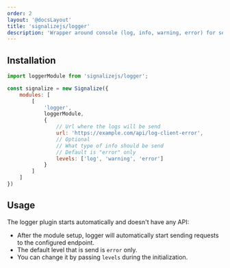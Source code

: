```yaml
---
order: 2
layout: '@docsLayout'
title: 'signalizejs/logger'
description: 'Wrapper around console (log, info, warning, error) for sending JS logs info to server.'
---
```


## Installation
<ImportMapDependencies module="logger" />

```js
import loggerModule from 'signalizejs/logger';

const signalize = new Signalize({
	modules: [
		[
			'logger',
			loggerModule,
			{
				// Url where the logs will be send
				url: 'https://example.com/api/log-client-error',
				// Optional
				// What type of info should be send
				// Default is "error" only
				levels: ['log', 'warning', 'error']
			}
		]
	]
})
```

## Usage
The logger plugin starts automatically and doesn't have any API:
- After the module setup, logger will automatically start sending requests to the configured endpoint.
- The default level that is send is `error` only.
- You can change it by passing `levels` during the initialization.
